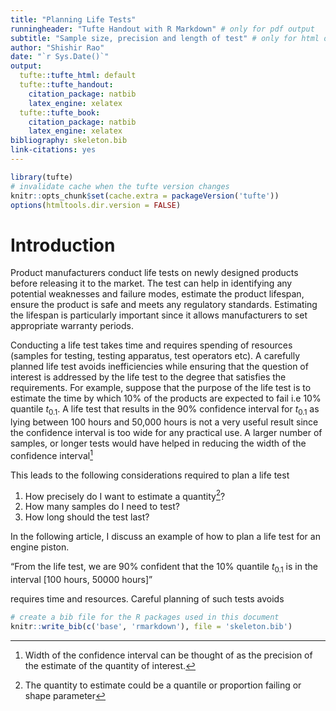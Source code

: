 ```yaml
---
title: "Planning Life Tests"
runningheader: "Tufte Handout with R Markdown" # only for pdf output
subtitle: "Sample size, precision and length of test" # only for html output
author: "Shishir Rao"
date: "`r Sys.Date()`"
output:
  tufte::tufte_html: default
  tufte::tufte_handout:
    citation_package: natbib
    latex_engine: xelatex
  tufte::tufte_book:
    citation_package: natbib
    latex_engine: xelatex
bibliography: skeleton.bib
link-citations: yes
---
```


```r
library(tufte)
# invalidate cache when the tufte version changes
knitr::opts_chunk$set(cache.extra = packageVersion('tufte'))
options(htmltools.dir.version = FALSE)
```

# Introduction

Product manufacturers conduct life tests on newly designed products before releasing it to the market. The test can help in identifying any potential weaknesses and failure modes, estimate the product lifespan, ensure the product is safe and meets any regulatory standards. Estimating the lifespan is particularly important since it allows manufacturers to set appropriate warranty periods.

Conducting a life test takes time and requires spending of resources (samples for testing, testing apparatus, test operators etc). A carefully planned life test avoids inefficiencies while ensuring that the question of interest is addressed by the life test to the degree that satisfies the requirements. For example, suppose that the purpose of the life test is to estimate the time by which 10% of the products are expected to fail i.e 10% quantile $t_{0.1}$. A life test that results in the 90% confidence interval for $t_{0.1}$ as lying between 100 hours and 50,000 hours is not a very useful result since the confidence interval is too wide for any practical use. A larger number of samples, or longer tests would have helped in reducing the width of the confidence interval^[Width of the confidence interval can be thought of as the precision of the estimate of the quantity of interest.]

This leads to the following considerations required to plan a life test

1. How precisely do I want to estimate a quantity^[The quantity to estimate could be a quantile or proportion failing or shape parameter]?
2. How many samples do I need to test?
3. How long should the test last?

In the following article, I discuss an example of how to plan a life test for an engine piston. 

"From the life test, we are 90% confident that the 10% quantile $t_{0.1}$ is in the interval [100 hours, 50000 hours]" 

requires time and resources. Careful planning of such tests avoids 

```r
# create a bib file for the R packages used in this document
knitr::write_bib(c('base', 'rmarkdown'), file = 'skeleton.bib')
```
